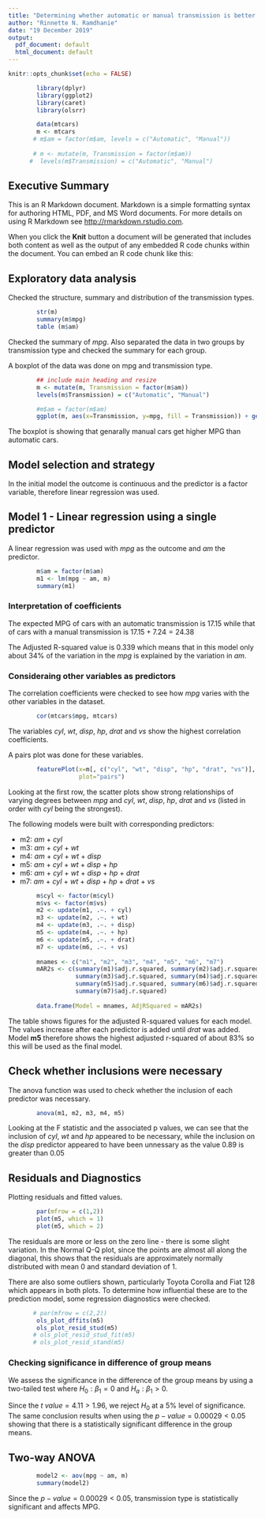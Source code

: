 ```yaml
---
title: "Determining whether automatic or manual transmission is better for MPG"
author: "Rinnette N. Ramdhanie"
date: "19 December 2019"
output:
  pdf_document: default
  html_document: default
---
```


```r
knitr::opts_chunk$set(echo = FALSE)
```

```r
        library(dplyr)
        library(ggplot2)
        library(caret)
        library(olsrr)
```

```r
        data(mtcars)
        m <- mtcars
       # m$am = factor(m$am, levels = c("Automatic", "Manual"))
        
       # m <- mutate(m, Transmission = factor(m$am))
      #  levels(m$Transmission) = c("Automatic", "Manual")
```

## Executive Summary

This is an R Markdown document. Markdown is a simple formatting syntax for authoring HTML, PDF, and MS Word documents. For more details on using R Markdown see <http://rmarkdown.rstudio.com>.

When you click the **Knit** button a document will be generated that includes both content as well as the output of any embedded R code chunks within the document. You can embed an R code chunk like this:

## Exploratory data analysis
Checked the structure, summary and distribution of the transmission types.

```r
        str(m)
        summary(m$mpg)
        table (m$am)
```


Checked the summary of *mpg*.  Also separated the data in two groups by transmission type and checked the summary for each group.

A boxplot of the data was done on mpg and transmission type.

```r
        ## include main heading and resize
        m <- mutate(m, Transmission = factor(m$am))
        levels(m$Transmission) = c("Automatic", "Manual")

        #m$am = factor(m$am)
        ggplot(m, aes(x=Transmission, y=mpg, fill = Transmission)) + geom_boxplot()

```

The boxplot is showing that genarally manual cars get higher MPG than automatic cars.



## Model selection and strategy
In the initial model the outcome is continuous and the predictor is a factor variable, therefore linear regression was used.


## Model 1 - Linear regression using a single predictor
A linear regression was used with *mpg* as the outcome and *am* the predictor.

```r
        m$am = factor(m$am)
        m1 <- lm(mpg ~ am, m)
        summary(m1)
```

### Interpretation of coefficients
The expected MPG of cars with an automatic transmission is $17.15$ while that of cars with a manual transmission is $17.15 + 7.24 = 24.38$

The Adjusted R-squared value is 0.339 which means that in this model only about 34% of the variation in the *mpg* is explained by the variation in *am*.



### Consideraing other variables as predictors
The correlation coefficients were checked to see how *mpg* varies with the other variables in the dataset.

```r
        cor(mtcars$mpg, mtcars)
```

The variables *cyl*, *wt*, *disp*, *hp*, *drat* and *vs* show the highest correlation coefficients.


A pairs plot was done for these variables.

```r
        featurePlot(x=m[, c("cyl", "wt", "disp", "hp", "drat", "vs")], y=m$mpg, 
                    plot="pairs")
```

Looking at the first row, the scatter plots show strong relationships of varying degrees between *mpg* and *cyl*, *wt*, *disp*, *hp*, *drat* and *vs* (listed in order with *cyl* being the strongest).

The following models were built with corresponding predictors:

* m2: *am* + *cyl*
* m3: *am* + *cyl* + *wt*
* m4: *am* + *cyl* + *wt* + *disp*
* m5: *am* + *cyl* + *wt* + *disp* + *hp*
* m6: *am* + *cyl* + *wt* + *disp* + *hp* + *drat*
* m7: *am* + *cyl* + *wt* + *disp* + *hp* + *drat* + *vs*

```r
        m$cyl <- factor(m$cyl)
        m$vs <- factor(m$vs)
        m2 <- update(m1, .~. + cyl)
        m3 <- update(m2, .~. + wt)
        m4 <- update(m3, .~. + disp)
        m5 <- update(m4, .~. + hp)
        m6 <- update(m5, .~. + drat)
        m7 <- update(m6, .~. + vs)
        
        mnames <- c("m1", "m2", "m3", "m4", "m5", "m6", "m7")
        mAR2s <- c(summary(m1)$adj.r.squared, summary(m2)$adj.r.squared, 
                   summary(m3)$adj.r.squared, summary(m4)$adj.r.squared, 
                   summary(m5)$adj.r.squared, summary(m6)$adj.r.squared, 
                   summary(m7)$adj.r.squared)
        
        data.frame(Model = mnames, AdjRSquared = mAR2s)
```

The table shows figures for the adjusted R-squared values for each model.  The values increase after each predictor is added until *drat* was added.  Model **m5** therefore shows the highest adjusted r-squared of about 83% so this will be used as the final model.

## Check whether inclusions were necessary
The anova function was used to check whether the inclusion of each predictor was necessary.

```r
        anova(m1, m2, m3, m4, m5)
```

Looking at the F statistic and the associated p values, we can see that the inclusion of *cyl*, *wt* and *hp* appeared to be necessary, while the inclusion on the *disp* predictor appeared to have been unnessary as the value 0.89 is greater than 0.05

## Residuals and Diagnostics
Plotting residuals and fitted values.

```r
        par(mfrow = c(1,2))        
        plot(m5, which = 1)
        plot(m5, which = 2)
```
The residuals are more or less on the zero line - there is some slight variation.  In the Normal Q-Q plot, since the points are almost all along the diagonal, this shows that the residuals are approximately normally distributed with mean 0 and standard deviation of 1.

There are also some outliers shown, particularly Toyota Corolla and Fiat 128 which appears in both plots.  To determine how influential these are to the prediction model, some regression diagnostics were checked.

```r
       # par(mfrow = c(2,2))
        ols_plot_dffits(m5)
        ols_plot_resid_stud(m5)
       # ols_plot_resid_stud_fit(m5)
       # ols_plot_resid_stand(m5)
```




### Checking significance in difference of group means
We assess the significance in the difference of the group means by using a two-tailed test where $H_0: \beta_1 = 0$ and $H_a: \beta_1 > 0$.

Since the $t$ $value = 4.11 > 1.96$,  we reject $H_0$  at a $5\%$ level of significance.  The same conclusion results when using the $p-value = 0.00029 < 0.05$ showing that there is a statistically significant difference in the group means.























## Two-way ANOVA



```r
        model2 <- aov(mpg ~ am, m)
        summary(model2)
```

Since the $p-value = 0.00029 < 0.05$, transmission type is statistically significant and affects MPG.

